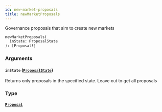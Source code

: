```yaml
---
id: new-market-proposals
title: newMarketProposals
---
```


Governance proposals that aim to create new markets

```graphql
newMarketProposals(
  inState: ProposalState
): [Proposal!]

```

### Arguments

#### `inState` ([`ProposalState`](/graphql/enums/proposal-state))

Returns only proposals in the specified state. Leave out to get all proposals

### Type

#### [`Proposal`](/graphql/objects/proposal)
